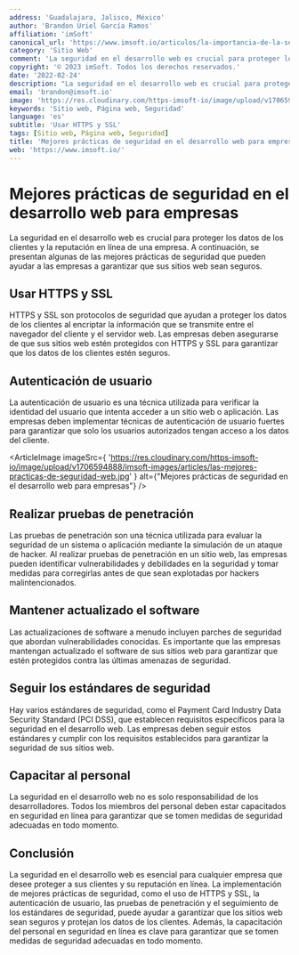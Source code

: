 ```yaml
---
address: 'Guadalajara, Jalisco, México'
author: 'Brandon Uriel García Ramos'
affiliation: 'imSoft'
canonical_url: 'https://www.imsoft.io/articulos/la-importancia-de-la-seguridad-en-el-desarrollo-web de las empresas'
category: 'Sitio Web'
comment: 'La seguridad en el desarrollo web es crucial para proteger los datos de los clientes y la reputación en línea de una empresa. A continuación, se presentan algunas de las mejores prácticas de seguridad que pueden ayudar a las empresas a garantizar que sus sitios web sean seguros.'
copyright: '© 2023 imSoft. Todos los derechos reservados.'
date: '2022-02-24'
description: "La seguridad en el desarrollo web es crucial para proteger los datos de los clientes y la reputación en línea de una empresa. A continuación, se presentan algunas de las mejores prácticas de seguridad que pueden ayudar a las empresas a garantizar que sus sitios web sean seguros."
email: 'brandon@imsoft.io'
image: 'https://res.cloudinary.com/https-imsoft-io/image/upload/v1706594888/imsoft-images/articles/las-mejores-practicas-de-seguridad-web.jpg'
keywords: 'Sitio web, Página web, Seguridad'
language: 'es'
subtitle: 'Usar HTTPS y SSL'
tags: [Sitio web, Página web, Seguridad]
title: 'Mejores prácticas de seguridad en el desarrollo web para empresas'
web: 'https://www.imsoft.io/'
---
```


# Mejores prácticas de seguridad en el desarrollo web para empresas

La seguridad en el desarrollo web es crucial para proteger los datos de los clientes y la reputación en línea de una empresa. A continuación, se presentan algunas de las mejores prácticas de seguridad que pueden ayudar a las empresas a garantizar que sus sitios web sean seguros.

## Usar HTTPS y SSL

HTTPS y SSL son protocolos de seguridad que ayudan a proteger los datos de los clientes al encriptar la información que se transmite entre el navegador del cliente y el servidor web. Las empresas deben asegurarse de que sus sitios web estén protegidos con HTTPS y SSL para garantizar que los datos de los clientes estén seguros.

## Autenticación de usuario

La autenticación de usuario es una técnica utilizada para verificar la identidad del usuario que intenta acceder a un sitio web o aplicación. Las empresas deben implementar técnicas de autenticación de usuario fuertes para garantizar que solo los usuarios autorizados tengan acceso a los datos del cliente.

<ArticleImage
  imageSrc={
    'https://res.cloudinary.com/https-imsoft-io/image/upload/v1706594888/imsoft-images/articles/las-mejores-practicas-de-seguridad-web.jpg'
  }
  alt={"Mejores prácticas de seguridad en el desarrollo web para empresas"}
/>

## Realizar pruebas de penetración

Las pruebas de penetración son una técnica utilizada para evaluar la seguridad de un sistema o aplicación mediante la simulación de un ataque de hacker. Al realizar pruebas de penetración en un sitio web, las empresas pueden identificar vulnerabilidades y debilidades en la seguridad y tomar medidas para corregirlas antes de que sean explotadas por hackers malintencionados.

## Mantener actualizado el software

Las actualizaciones de software a menudo incluyen parches de seguridad que abordan vulnerabilidades conocidas. Es importante que las empresas mantengan actualizado el software de sus sitios web para garantizar que estén protegidos contra las últimas amenazas de seguridad.

## Seguir los estándares de seguridad

Hay varios estándares de seguridad, como el Payment Card Industry Data Security Standard (PCI DSS), que establecen requisitos específicos para la seguridad en el desarrollo web. Las empresas deben seguir estos estándares y cumplir con los requisitos establecidos para garantizar la seguridad de sus sitios web.

## Capacitar al personal

La seguridad en el desarrollo web no es solo responsabilidad de los desarrolladores. Todos los miembros del personal deben estar capacitados en seguridad en línea para garantizar que se tomen medidas de seguridad adecuadas en todo momento.

## Conclusión

La seguridad en el desarrollo web es esencial para cualquier empresa que desee proteger a sus clientes y su reputación en línea. La implementación de mejores prácticas de seguridad, como el uso de HTTPS y SSL, la autenticación de usuario, las pruebas de penetración y el seguimiento de los estándares de seguridad, puede ayudar a garantizar que los sitios web sean seguros y protejan los datos de los clientes. Además, la capacitación del personal en seguridad en línea es clave para garantizar que se tomen medidas de seguridad adecuadas en todo momento.
